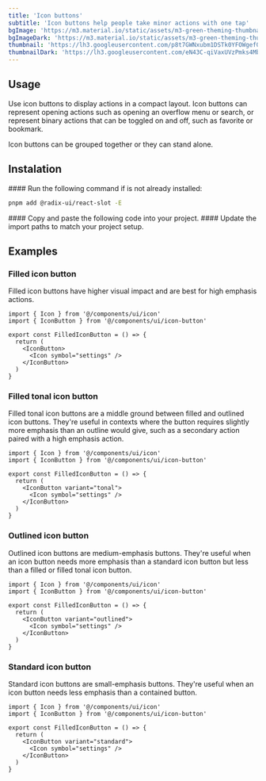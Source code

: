 ```yaml
---
title: 'Icon buttons'
subtitle: 'Icon buttons help people take minor actions with one tap'
bgImage: 'https://m3.material.io/static/assets/m3-green-theming-thumbnail.jpg'
bgImageDark: 'https://m3.material.io/static/assets/m3-green-theming-thumbnail-dark.jpg'
thumbnail: 'https://lh3.googleusercontent.com/p8t7GWNxubm1DSTk0YFOWgef0NJCi5sU1jI0sFkKjhg6JE_kCyBckCntJyXnxy7vVRKda1VL2dvAUuv8Fs6MDelxA5FWLHjMUJnomP7Rf2nCKMxGnTv-=w2400'
thumbnailDark: 'https://lh3.googleusercontent.com/eN43C-qiVaxUVzPmks4Mb7BjdoWXRjxLpBVzNGyARpyylOY3vJfC9ptBmx-B0QDQ5rLmWcqzXpohHrdtMoQxXWaC9Xpp4WVmK-40zwALtHNwLSL5jw=w1200'
---
```



## Usage

Use icon buttons to display actions in a compact layout. Icon buttons can represent opening actions such as opening an overflow menu or search, or represent binary actions that can be toggled on and off, such as favorite or bookmark.

Icon buttons can be grouped together or they can stand alone.

## Instalation

<Steps>

<Step>
#### Run the following command if is not already installed:

```bash
pnpm add @radix-ui/react-slot -E
```

</Step>

<Step>
  #### Copy and paste the following code into your project.
  <ComponentSource name="icon-button" />
</Step>

<Step>
#### Update the import paths to match your project setup.

</Step>

</Steps>

## Examples

### Filled icon button

Filled icon buttons have higher visual impact and are best for high emphasis actions.

<ComponentContainer>
<div className='p-6'>
  <IconButton>
    <Icon symbol="settings"/>
  </IconButton>
</div>

```tsx
import { Icon } from '@/components/ui/icon'
import { IconButton } from '@/components/ui/icon-button'

export const FilledIconButton = () => {
  return (
    <IconButton>
      <Icon symbol="settings" />
    </IconButton>
  )
}
```

</ComponentContainer>

### Filled tonal icon button

Filled tonal icon buttons are a middle ground between filled and outlined icon buttons. They're useful in contexts where the button requires slightly more emphasis than an outline would give, such as a secondary action paired with a high emphasis action.

<ComponentContainer>
<div className='p-6'>
  <IconButton variant='tonal'>
    <Icon symbol="settings"/>
  </IconButton>
</div>

```tsx
import { Icon } from '@/components/ui/icon'
import { IconButton } from '@/components/ui/icon-button'

export const FilledIconButton = () => {
  return (
    <IconButton variant="tonal">
      <Icon symbol="settings" />
    </IconButton>
  )
}
```

</ComponentContainer>

### Outlined icon button

Outlined icon buttons are medium-emphasis buttons. They're useful when an icon button needs more emphasis than a standard icon button but less than a filled or filled tonal icon button.

<ComponentContainer>
<div className='p-6'>
  <IconButton variant='outlined'>
    <Icon symbol="settings"/>
  </IconButton>
</div>

```tsx
import { Icon } from '@/components/ui/icon'
import { IconButton } from '@/components/ui/icon-button'

export const FilledIconButton = () => {
  return (
    <IconButton variant="outlined">
      <Icon symbol="settings" />
    </IconButton>
  )
}
```

</ComponentContainer>

### Standard icon button

Standard icon buttons are small-emphasis buttons. They're useful when an icon button needs less emphasis than a contained button.

<ComponentContainer>
<div className='p-6'>
  <IconButton variant='standard'>
    <Icon symbol="settings"/>
  </IconButton>
</div>

```tsx
import { Icon } from '@/components/ui/icon'
import { IconButton } from '@/components/ui/icon-button'

export const FilledIconButton = () => {
  return (
    <IconButton variant="standard">
      <Icon symbol="settings" />
    </IconButton>
  )
}
```

</ComponentContainer>
